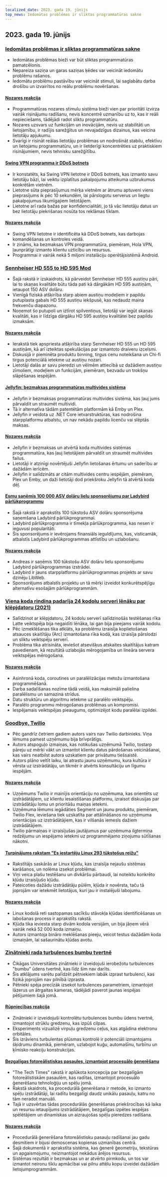 ```yaml
---
localized_date: 2023. gada 19. jūnijs
top_news: Iedomātas problēmas ir sliktas programmatūras sakne
---
```


## 2023. gada 19. jūnijs

### [Iedomātas problēmas ir sliktas programmatūras sakne](https://cerebralab.com/Imaginary_Problems_Are_the_Root_of_Bad_Software)

- Iedomātas problēmas bieži var būt sliktas programmatūras pamatcēlonis.
- Nepareiza saziņa un garas saziņas ķēdes var veicināt iedomātu problēmu rašanos.
- Iedomātu problēmu pastāvību var veicināt stimuli, lai saglabātu darba drošību un izvairītos no reālu problēmu novēršanas.

#### [Nozares reakcija](http://news.ycombinator.com/item?id=36380711)

- Programmatūras nozares stimulu sistēma bieži vien par prioritāti izvirza vairāk risinājumu radīšanu, nevis koncentrē uzmanību uz to, kas ir reāli nepieciešams, tādējādi radot sliktu programmatūru.
- Nozares uzsvars uz funkcijām un inovācijām, nevis uz stabilitāti un lietojamību, ir radījis sarežģītus un nevajadzīgus dizainus, kas veicina lietotāju apjukumu.
- Svarīgi ir risināt reālas lietotāju problēmas un nodrošināt stabilu, efektīvu un lietojamu programmatūru, un ir lietderīgi koncentrēties uz praktiskiem risinājumiem, nevis tehnisku sarežģītību.

#### [Swing VPN programma ir DDoS botnets](https://lecromee.github.io/posts/swing_vpn_ddosing_sites/)

- Ir konstatēts, ka Swing VPN lietotne ir DDoS botnets, kas izmanto savu lietotāju bāzi, lai veiktu izplatītus pakalpojumu atteikuma uzbrukumus konkrētām vietnēm.
- Lietotne sūta pieprasījumus mērķa vietnēm ar ātrumu aptuveni viens pieprasījums ik pēc 10 sekundēm, lai pārslogotu serverus un liegtu pakalpojumus likumīgajiem lietotājiem.
- Lietotne arī rada bažas par konfidencialitāti, jo tā vāc lietotāju datus un bez lietotāju piekrišanas nosūta tos reklāmas tīklam.

#### [Nozares reakcija](http://news.ycombinator.com/item?id=36382700)

- Swing VPN lietotne ir identificēta kā DDoS botnets, kas darbojas komandēšanas un kontroles veidā.
- Ir zināms, ka bezmaksas VPN programmatūra, piemēram, Hola VPN, ļaunprātīgi izmanto klientu uzticību un resursus.
- Programmai ir vairāk nekā 5 miljoni instalāciju operētājsistēmā Android.

### [Sennheiser HD 555 to HD 595 Mod](http://mikebeauchamp.com/misc/sennheiser-hd-555-to-hd-595-mod/)

- Šajā rakstā ir izskaidrots, kā pārveidot Sennheiser HD 555 austiņu pāri, lai to skaņas kvalitāte būtu tāda pati kā dārgākām HD 595 austiņām, ietaupot 150 ASV dolāru.
- Vienīgā fiziskā atšķirība starp abiem austiņu modeļiem ir papildu putuplasta gabals HD 555 austiņu iekšpusē, kas nedaudz maina frekvenču diapazonu.
- Noņemot šo putupoli un iztīrot spilventiņus, lietotāji var iegūt skaņas kvalitāti, kas ir līdzīga dārgāku HD 595 austiņu kvalitātei bez papildu izmaksām.

#### [Nozares reakcija](http://news.ycombinator.com/item?id=36377875)

- Ierakstā tiek apspriesta atšķirība starp Sennheiser HD 555 un HD 595 austiņām, kā arī izteiktas spekulācijas par izmantoto draiveru izcelsmi.
- Diskusijā ir pieminēta produktu binning, tirgus cenu noteikšana un Chi-fi tirgus potenciālā ietekme uz austiņu nozari.
- Lietotāji dalās ar savu pieredzi un vēlmēm attiecībā uz dažādiem austiņu zīmoliem, modeļiem un funkcijām, piemēram, bezvadu un trokšņu slāpēšanas iespējām.

#### [Jellyfin: bezmaksas programmatūras multivides sistēma](https://github.com/jellyfin/jellyfin)

- Jellyfin ir bezmaksas programmatūras multivides sistēma, kas ļauj jums pārvaldīt un straumēt multividi.
- Tā ir alternatīva tādām patentētām platformām kā Emby un Plex.
- Jellyfin ir veidota uz .NET Core ietvarstruktūras, kas nodrošina starpplatformu atbalstu, un nav nekādu papildu licenču vai slēptās maksas.

#### [Nozares reakcija](http://news.ycombinator.com/item?id=36378689)

- Jellyfin ir bezmaksas un atvērtā koda multivides sistēmas programmatūra, kas ļauj lietotājiem pārvaldīt un straumēt multivides failus.
- Lietotāji ir atzinīgi novērtējuši Jellyfin lietošanas ērtumu un saderību ar dažādām ierīcēm.
- Jellyfin ir salīdzināts ar citām multivides centru iespējām, piemēram, Plex un Emby, un daži lietotāji dod priekšroku Jellyfin tā atvērtā koda dēļ.

#### [Esmu saņēmis 100 000 ASV dolāru lielu sponsorējumu par Ladybird pārlūkprogrammu](https://twitter.com/awesomekling/status/1670298370550779905)

- Šajā rakstā ir aprakstīts 100 tūkstošu ASV dolāru sponsorējuma saņemšana Ladybird pārlūkprogrammai.
- Ladybird pārlūkprogramma ir tīmekļa pārlūkprogramma, kas nesen ir ieguvusi popularitāti.
- Šis sponsorējums ir ievērojams finansiāls ieguldījums, kas, visticamāk, atbalstīs Ladybird pārlūkprogrammas attīstību un uzlabošanu.

#### [Nozares reakcija](http://news.ycombinator.com/item?id=36377805)

- Andreas ir saņēmis 100 tūkstošu ASV dolāru lielu sponsorējumu Ladybird pārlūkprogrammas izstrādei.
- Ladybird ir jauns starpplatformu pārlūkprogrammas projekts ar savu dzinēju LibWeb.
- Sponsorējums atbalstīs projektu un tā mērķi izveidot konkurētspējīgu alternatīvu esošajām pārlūkprogrammām.

### [Viena koda rindiņa padarīja 24 kodolu serveri lēnāku par klēpjdatoru (2021)](https://pkolaczk.github.io/server-slower-than-a-laptop/)

- Salīdzinot ar klēpjdatoru, 24 kodolu serverī salīdzinošās testēšanas rīka Latte veiktspēja bija negaidīti lēnāka, lai gan bija pieejams vairāk kodolu.
- Pēc izmeklēšanas tika atklāts, ka problēmu izraisīja koplietošanas atsauces skaitītāju (Arc) izmantošana rīka kodā, kas izraisīja pārslodzi un sliktu veiktspēju serverī.
- Problēma tika atrisināta, ieviešot atsevišķus atskaites skaitītājus katram pavedienam, kā rezultātā uzlabojās mērogojamība un lineāra servera veiktspējas mērogošana.

#### [Nozares reakcija](http://news.ycombinator.com/item?id=36376669)

- Asinhronā koda, coroutines un paralēlizācijas metožu izmantošana programmēšanā.
- Darba sadalīšanas nozīme tādā veidā, kas maksimāli palielina paralēlismu un samazina strīdus.
- Datu struktūru un algoritmu ietekme uz paralēlo veiktspēju.
- Paralēlo programmu mērogošanas problēmas un kompromisi.
- Iespējamais veiktspējas pieaugums, optimizējot kodu paralēlai izpildei.

### [Goodbye, Twilio](https://blog.miguelgrinberg.com/post/goodbye-twilio)

- Pēc gandrīz četriem gadiem autors vairs nav Twilio darbinieks. Viņa lēmums pamest uzņēmumu bija brīvprātīgs.
- Autors atspoguļo izmaiņas, kas notikušas uzņēmumā Twilio, tostarp pāreju uz mērķi vākt un izmantot klientu datus pārdošanas veicināšanai, kas vairs neatbilst autora uzskatiem par privātumu tiešsaistē.
- Autors plāno veltīt laiku, lai atrastu jaunu uzņēmumu, kura kultūra ir vērsta uz izstrādātāju, un tikmēr ir atvērts konsultāciju un līgumu iespējām.

#### [Nozares reakcija](http://news.ycombinator.com/item?id=36382361)

- Uzņēmums Twilio ir mainījis orientāciju no uzņēmuma, kas orientēts uz izstrādātājiem, uz klientu iesaistīšanas platformu, izraisot diskusijas par izstrādātāju lomu un prioritāšu maiņas ietekmi.
- Uzņēmuma lēmums iegādāties Segment un jaunu produktu, piemēram, Twilio Flex, ieviešana tiek uzskatīta par attālināšanos no uzņēmuma orientācijas uz izstrādātājiem, kas ir vilšanās iemesls dažiem izstrādātājiem.
- Twilio pārmaiņas ir izraisījušas jautājumus par uzņēmuma ilgtermiņa redzējumu un iespējamo ietekmi uz programmējamo ziņojumu sūtīšanas nākotni.

#### [Turpinājums rakstam "Es iestartēju Linux 293 tūkstošus reižu"](https://rwmj.wordpress.com/2023/06/18/follow-up-to-i-booted-linux-292612-times/)

- Rakstītājs saskārās ar Linux kļūdu, kas izraisīja nejaušu sistēmas karāšanos, un nolēma izsekot problēmai.
- Viņi veica plašu testēšanu un divkāršu pārbaudi, lai noteiktu konkrēto kļūdu izraisījušo kļūdu.
- Pateicoties dažādu izstrādātāju pūlēm, kļūda ir novērsta, taču tā joprojām var ietekmēt lietotājus, kuri jau ir instalējuši labojumu.

#### [Nozares reakcija](http://news.ycombinator.com/item?id=36379615)

- Linux kodolā reti sastopamas sacīkšu stāvokļa kļūdas identificēšanas un labošanas process ir aprakstīts rakstā.
- Kļūda tika ieviesta starp divām kodola versijām, un bija jāņem vērā vairāk nekā 52 000 koda izmaiņu.
- Autors izmantoja bināro meklēšanas pieeju, veicot testus dažādām koda izmaiņām, lai sašaurinātu kļūdas avotu.

### [Zinātnieki rada turbulences bumbu tvertnē](https://news.uchicago.edu/story/tempest-teacup-uchicago-physicists-make-breakthrough-creating-turbulence)

- Čikāgas Universitātes zinātnieki ir izveidojuši ierobežotu turbulences "bumbu" ūdens tvertnē, kas līdz šim nav darīts.
- Šis atklājums varētu palīdzēt pētniekiem labāk izprast turbulenci, kas fizikā joprojām nav pilnībā izprasta.
- Pētnieki spēja precīzāk izsekot turbulences parametriem, izmantojot lāzerus un ātrgaitas kameras, tādējādi paverot jaunas iespējas pētījumiem šajā jomā.

#### [Rūpniecības reakcija](http://news.ycombinator.com/item?id=36376875)

- Zinātnieki ir izveidojuši kontrolētu turbulences bumbu ūdens tvertnē, izmantojot strūklu gredzenu, kas izpūš cilpas.
- Eksperiments vizualizē virpuļu gredzenu ceļus, kas atgādina elektronu orbitāles.
- Šis izrāviens turbulentas plūsmas kontrolē ir potenciāli izmantojams šķidrumu dinamikā, piemēram, uzlabojot kuģu, automašīnu, turbīnu un ķīmisko reakciju konstrukcijas.

#### [Bezgalīgas fotoreālistiskas pasaules, izmantojot procesuālo ģenerēšanu](https://arxiv.org/abs/2306.09310)

- "The Tech Times" rakstā ir aplūkota koncepcija par bezgalīgām fotoreālistiskām pasaulēm, kas radītas, izmantojot procesuālo ģenerēšanu tehnoloģiju un spēļu jomā.
- Rakstā skaidrots, ka procedurālā ģenerēšana ir metode, ko izmanto spēļu izstrādātāji, lai radītu bezgalīgi daudz unikālu pasauļu, katru no tām neradot manuāli.
- Tajā ir uzsvērtas tādas procedurālās ģenerēšanas priekšrocības kā laika un resursu ietaupījums izstrādātājiem, bezgalīgas izpētes iespējas spēlētājiem un dinamiskas un aizraujošas spēļu pieredzes radīšana.

#### [Nozares reakcija](http://news.ycombinator.com/item?id=36376071)

- Procedurālā ģenerēšana fotoreālistisku pasauļu radīšanai jau gadu desmitiem ir bijusi demoscenas kopienas uzmanības centrā.
- Šajā dokumentā ir aprakstīta sistēma, kas ģenerē ģeometriju, tekstūras un apgaismojumu, neizmantojot nekādus ārējos resursus.
- Sistēmas rezultāti ir bezmaksas un ar atvērto pirmkodu, un tos var izmantot neironu tīklu apmācībai vai pilnu attēlu kopu izveidei dažādām lietojumprogrammām.

</Steps>
